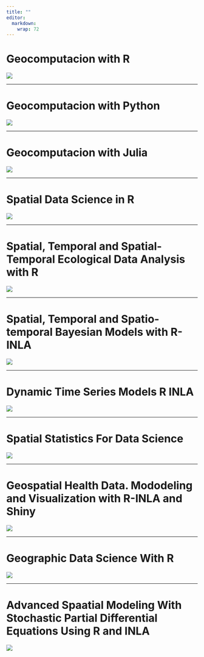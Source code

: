 ```yaml
---
title: ""
editor: 
  markdown: 
    wrap: 72
---
```




# Geocomputacion with R

[![](https://geocompx.org/static/img/book_cover_r2.jpg)](https://r.geocompx.org)

----

# Geocomputacion with Python

[![](https://geocompx.org/static/img/book_cover_py.png)](https://py.geocompx.org)

----

# Geocomputacion with Julia

[![](https://geocompx.org/static/img/book_cover_jl.png)](https://jl.geocompx.org)

----

# Spatial Data Science in R

[![](https://r-spatial.org/book/images/cover.jpg)](https://r-spatial.org/book/)

----

# Spatial, Temporal and Spatial-Temporal Ecological Data Analysis with R

[![](https://www.highstat.com/images/Both_Smaller.jpg)](https://www.highstat.com/index.php/books2?view=article&id=25&catid=18)

----

# Spatial, Temporal and Spatio-temporal Bayesian Models with R-INLA

[![](https://github.com/michelacameletti/Spatial-and-Spatio-Temporal-Bayesian-Models-with-R-INLA/raw/master/cover.jpg)](https://github.com/michelacameletti/Spatial-and-Spatio-Temporal-Bayesian-Models-with-R-INLA)


----

# Dynamic Time Series Models R INLA

[![](https://ramanbala.github.io/dynamic-time-series-models-R-INLA/book_cover_image.png)](https://ramanbala.github.io/dynamic-time-series-models-R-INLA)


----

# Spatial Statistics For Data Science

[![](https://www.paulamoraga.com/img/imagespaula/book-geospatial-img/bookcoverspatial.jpg)](https://www.paulamoraga.com/book-spatial/)

----

# Geospatial Health Data. Mododeling and Visualization with R-INLA and Shiny

[![](https://www.paulamoraga.com/img/imagespaula/book-geospatial-img/bookcover.jpg)](https://www.paulamoraga.com/book-geospatial/)

----


# Geographic Data Science With R

[![](https://bookdown.org/mcwimberly/gdswr-book/images/cover.png)](https://bookdown.org/mcwimberly/gdswr-book/?fbclid=IwAR3wwMaVwKIiWrG76t4l8tFuwp9E1FvHtpbjHsTIVz8TShga8emHhROkfug)


----

# Advanced Spaatial Modeling With Stochastic Partial Differential Equations Using R and INLA

[]()
[![](https://becarioprecario.bitbucket.io/spde-gitbook/graphics/book_cover.jpg)](https://becarioprecario.bitbucket.io/spde-gitbook/)




